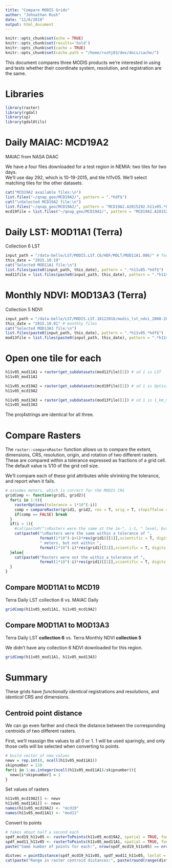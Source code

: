 ```yaml
---
title: "Compare MODIS Grids"
author: "Johnathan Rush"
date: "11/6/2018"
output: html_document
---
```


```r
knitr::opts_chunk$set(echo = TRUE)
knitr::opts_chunk$set(results='hold')
knitr::opts_chunk$set(cache = TRUE)
knitr::opts_chunk$set(cache.path = "/home/rushj03/dev/docs/cache/")
```

This document compares three MODIS products we're interested in using and tests whether their coordinate system, resolution, and registration are the same.  

# Libraries

```r
library(raster)
library(rgdal)
library(sp)
library(gdalUtils)
```

# Daily MAIAC: MCD19A2

MAIAC from NASA DAAC  

We have a four files downloaded for a test region in NEMIA: two tiles for two days.  
We'll use day 292, which is 10-19-2015, and tile h11v05. We'll select matching tiles for the other datasets.    

```r
cat("MCD19A2 available files:\n")
list.files("~/qnap_geo/MCD19A2/", pattern = ".*hdf$")
cat("\nSelected MCD19A2 file:\n")
list.files("~/qnap_geo/MCD19A2/", pattern = "MCD19A2.A2015292.h11v05.*hdf$")
mcd19file = list.files("~/qnap_geo/MCD19A2/", pattern = "MCD19A2.A2015292.h11v05.*hdf$", full.names = TRUE)
```

# Daily LST: MOD11A1 (Terra)

Collection 6 LST  

```r
input_path = "/data-belle/LST/MODIS.LST.C6/HDF/MOLT/MOD11A1.006/" # for terra
this_date = "2015.10.19"
cat("Selected MOD11A1 file:\n")
list.files(paste0(input_path, this_date), pattern = ".*h11v05.*hdf$")
mod11file = list.files(paste0(input_path, this_date), pattern = ".*h11v05.*hdf$", full.names = TRUE)
```

# Monthly NDVI: MOD13A3 (Terra)

Collection 5 NDVI  

```r
input_path = "/data-belle/LST/MODIS.LST.18122016/modis_lst_ndvi_2000-2016/e4ftl01.cr.usgs.gov/MODIS_Composites_NDVI/MOLT/MOD13A3.005/" # for terra
this_date = "2015.10.01" # monthly files
cat("Selected MOD13A3 file:\n")
list.files(paste0(input_path, this_date), pattern = ".*h11v05.*hdf$")
mod13file = list.files(paste0(input_path, this_date), pattern = ".*h11v05.*hdf$", full.names = TRUE)
```

# Open one tile for each

```r
h11v05_mod11A1 = raster(get_subdatasets(mod11file)[1]) # sd 1 is LST
h11v05_mod11A1
```

```r
h11v05_mcd19A2 = raster(get_subdatasets(mcd19file)[1]) # sd 1 is Optical_Depth_047
h11v05_mcd19A2
```

```r
h11v05_mod13A3 = raster(get_subdatasets(mod13file)[1]) # sd 1 is 1_km_monthly_NDVI
h11v05_mod13A3
```

The proj4strings are identical for all three.  

# Compare Rasters

The `raster::compareRaster` function allows us to compare the extent, dimensions, CRS, resolution, origin, and rotation of two different rasters. These are compared within a tolerance expressed as fractions of a grid cell. The default value is 1/10 of the grid cell size.  

We'll compare each of these grid attributes while shrinking the tolerance, and report when it fails.  

```r
# assumes meters, which is correct for the MODIS CRS
gridComp <- function(grid1, grid2){
  for(i in 1:9){
    rasterOptions(tolerance = 1*10^(-i))
    comp = compareRaster(grid1, grid2, res = T, orig = T, stopiffalse = F, showwarning = T)
    if(comp == FALSE) break
  }
  if(i > 1){
    #cat(paste0("\nRasters were the same at the 1e-", i-1, " level, but not at the 1e-", i, " level\n"))
    cat(paste0("\nRasters were the same within a tolerance of ", 
               format(1*10^(-i+1)*res(grid1)[[1]],scientific = T, digits = 3), 
               " meters, but not within ", 
               format(1*10^(-i)*res(grid1)[[1]],scientific = T, digits = 3), " meters\n"))
  }else{
    cat(paste0("Rasters were not the within a tolerance of ", 
               format(1*10^(-i)*res(grid1)[[1]],scientific = T, digits = 3), " meters\n"))
  }
}
```

## Compare MOD11A1 to MCD19

Terra Daily LST collection 6 vs. MAIAC Daily  

```r
gridComp(h11v05_mod11A1, h11v05_mcd19A2)
```

## Compare MOD11A1 to MOD13A3

Terra Daily LST **collection 6** vs. Terra Monthly NDVI **collection 5**  

We didn't have any collection 6 NDVI downloaded for this region.  

```r
gridComp(h11v05_mod11A1, h11v05_mod13A3)
```

# Summary

These grids have *functionally identical* registrations and resolutions, and *identical* CRS and dimensions.  

## Centroid point distance

We can go even farther and check the distance between the corresponding centroids of two different rasters.  

First, we'll reassign the values to all 0 or 1. 1 will be used sparingly, and only those cells will be selected when converting to points.  

```r
# build vector of new values
newv = rep.int(0, ncell(h11v05_mod11A1))
skipnumber = 110
for(i in 1:as.integer(ncell(h11v05_mod11A1)/skipnumber)){
  newv[i*skipnumber] = 1
}
```

Set values of rasters
```r
h11v05_mcd19A2[] <- newv
h11v05_mod11A1[] <- newv
names(h11v05_mcd19A2) <- "mcd19"
names(h11v05_mod11A1) <- "mod11"
```

Convert to points
```r
# takes about half a second each
spdf_mcd19_h11v05 <- rasterToPoints(h11v05_mcd19A2, spatial = TRUE, fun=function(x){x==1})
spdf_mod11_h11v05 <- rasterToPoints(h11v05_mod11A1, spatial = TRUE, fun=function(x){x==1})
paste("Same number of points for each:", nrow(spdf_mcd19_h11v05) == nrow(spdf_mod11_h11v05))
```

```r
distvec = pointDistance(spdf_mcd19_h11v05, spdf_mod11_h11v05, lonlat = FALSE)
cat(paste("Range in raster centroid distances:", paste(round(range(distvec),6), collapse = " to "), "meters\n"))
```

